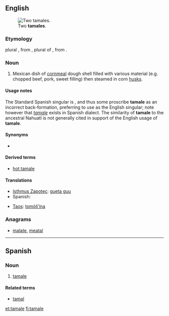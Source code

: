 {{wikipedia|tamale}}
==English==
[[File:Tamales.jpg|thumb|Two '''tamales'''.]]
===Etymology===
{{back-form}} plural {{term|tamales}}, from {{etyl|es}} {{term|tamales|lang=es}}, plural of {{term|tamal|lang=es}}, from {{etyl|nah}} {{term | tamalli |lang=nah| |wrapped}}.

===Noun===
{{en-noun}}

# Mexican dish of [[cornmeal]] dough shell filled with various material (e.g. chopped beef, pork, sweet filling) then steamed in corn [[husks]].

====Usage notes====
The Standard Spanish singular is {{term|tamal|lang=es}}, and thus some proscribe '''tamale''' as an incorrect back-formation, preferring to use {{term|tamal|lang=en}} as the English singular; note however that ''[[#Spanish|tamale]]'' exists in Spanish dialect. The similarity of '''tamale''' to the ancestral Nahuatl {{term |tamalli|lang=nah}} is not generally cited in support of the English usage of '''tamale'''.

====Synonyms====
* {{l|en|tamal}}

====Derived terms====
* [[hot tamale]]

====Translations====
{{trans-top|Mexican dish}}
* [[Isthmus Zapotec]]: [[gueta guu]]
* Spanish: {{t+|es|tamal|m}}
{{trans-mid}}
* [[Taos]]: [[tomòli’ína]]
{{trans-bottom}}

===Anagrams===
* [[malate#English|malate]], [[meatal#English|meatal]]

----

==Spanish==

===Noun===
{{es-noun-m}}

# {{dialect|lang=es}} [[#English|tamale]]

====Related terms====
*[[tamal]]

[[et:tamale]]
[[fi:tamale]]